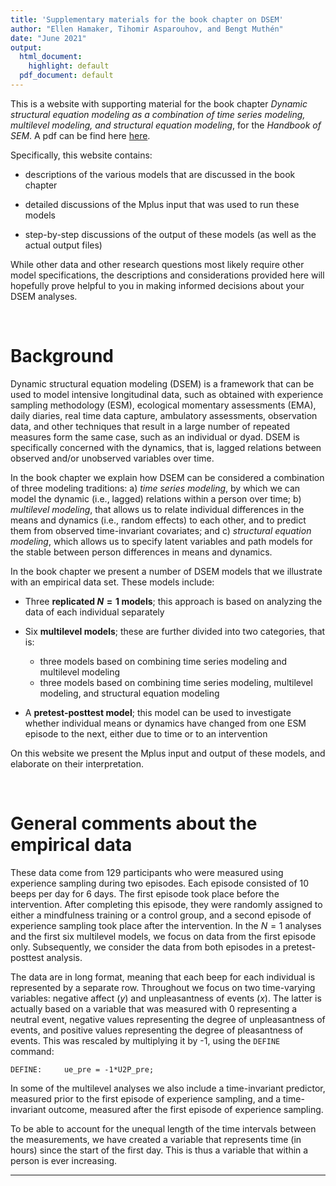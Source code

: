 ```yaml
---
title: 'Supplementary materials for the book chapter on DSEM'
author: "Ellen Hamaker, Tihomir Asparouhov, and Bengt Muthén"
date: "June 2021"
output:
  html_document:
    highlight: default
  pdf_document: default
---
```

This is a website with supporting material for the book chapter _Dynamic structural equation modeling as a combination of time series modeling, multilevel modeling, and structural equation modeling_, for the _Handbook of SEM_. A pdf can be find here 
[here](https://ellenhamaker.github.io/DSEM-book-chapter/HamakerAsparouhovMuthen21.pdf).

Specifically, this website contains:

* descriptions of the various models that are discussed in the book chapter

* detailed discussions of the Mplus input that was used to run these models

* step-by-step discussions of the output of these models (as well as the actual output files) 

While other data and other research questions most likely require other model specifications, the descriptions and considerations provided here will hopefully prove helpful to you in making informed decisions about your DSEM analyses.

$~$

# Background
Dynamic structural equation modeling (DSEM) is a framework that can be used to model intensive longitudinal data, such as obtained with experience sampling methodology (ESM), ecological momentary assessments (EMA), daily diaries, real time data capture, ambulatory assessments, observation data, and other techniques that result in a large number of repeated measures form the same case, such as an individual or dyad. DSEM is specifically concerned with the dynamics, that is, lagged relations between observed and/or unobserved variables over time. 


In the book chapter we explain how DSEM can be considered a combination of three modeling traditions: a) _time series modeling_, by which we can model the dynamic (i.e., lagged) relations within a person over time; b) _multilevel modeling_, that allows us to relate individual differences in the means and dynamics (i.e., random effects) to each other, and to predict them from observed time-invariant covariates; and c) _structural equation modeling_, which allows us to specify latent variables and path models for the stable between person differences in means and dynamics. 

In the book chapter we present a number of DSEM models that we illustrate with an empirical data set. These models include:

* Three __replicated $N=1$ models__; this approach is based on analyzing the data of each individual separately

* Six __multilevel models__; these are further divided into two categories, that is: 
    + three models based on combining time series modeling and multilevel modeling
    + three models based on combining time series modeling, multilevel modeling, and structural equation modeling

* A __pretest-posttest model__; this model can be used to investigate whether individual means or dynamics have changed from one ESM episode to the next, either due to time or to an intervention

On this website we present the Mplus input and output of these models, and elaborate on their interpretation.  

$~$

# General comments about the empirical data

These data come from 129 participants who were measured using experience sampling during two episodes. Each episode consisted of 10 beeps per day for 6 days. The first episode took place before the intervention. After completing this episode, they were randomly assigned to either a mindfulness training or a control group, and a second episode of experience sampling took place after the intervention. In the $N=1$ analyses and the first six multilevel models, we focus on data from the first episode only. Subsequently, we consider the data from both episodes in a pretest-posttest analysis. 

The data are in long format, meaning that each beep for each individual is represented by a separate row. Throughout we focus on two time-varying variables: negative affect ($y$) and unpleasantness of events ($x$). The latter is actually based on a variable that was measured with 0 representing a neutral event, negative values representing the degree of unpleasantness of events, and positive values representing the degree of pleasantness of events. This was rescaled by multiplying it by -1, using the `DEFINE` command:

    DEFINE:     ue_pre = -1*U2P_pre; 

In some of the multilevel analyses we also include a time-invariant predictor, measured prior to the first episode of experience sampling, and a time-invariant outcome, measured after the first episode of experience sampling.

To be able to account for the unequal length of the time intervals between the measurements, we have created a variable that represents time (in hours) since the start of the first day. This is thus a variable that within a person is ever increasing. 





---
